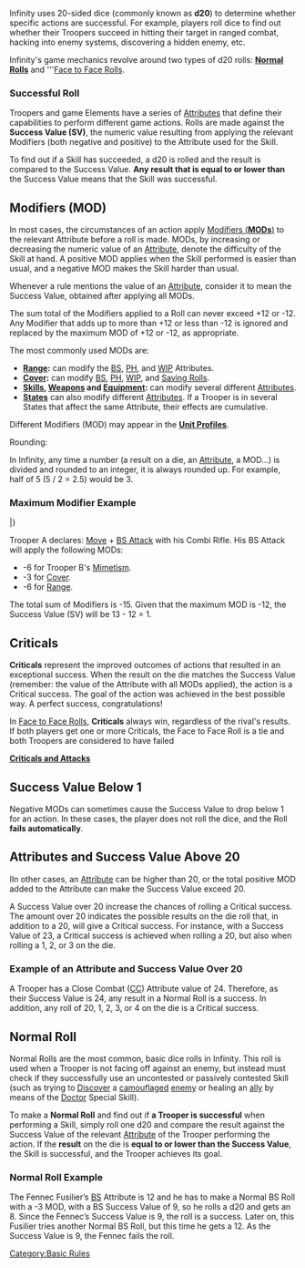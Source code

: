 {{n5-section-basic-rules}}


Infinity uses 20-sided dice (commonly known as '''d20''') to determine whether specific actions are successful. For example, players roll dice to find out whether their Troopers succeed in hitting their target in ranged combat, hacking into enemy systems, discovering a hidden enemy, etc.

Infinity's game mechanics revolve around two types of d20 rolls: '''[[#Normal Rolls | Normal Rolls]]''' and '''[[Face to Face Rolls]].

=== Successful Roll ===
Troopers and game Elements have a series of [[Attributes]] that define their capabilities to perform different game actions. Rolls are made against the '''Success Value (SV)''', the numeric value resulting from applying the relevant Modifiers (both negative and positive) to the Attribute used for the Skill.

To find out if a Skill has succeeded, a d20 is rolled and the result is compared to the Success Value. '''Any result that is equal to or lower than''' the Success Value means that the Skill was successful.

== Modifiers (MOD) ==
In most cases, the circumstances of an action apply [[Modifiers Explained | Modifiers ('''MODs''')]] to the relevant Attribute before a roll is made. MODs, by increasing or decreasing the numeric value of an [[Attribute]], denote the difficulty of the Skill at hand. A positive MOD applies when the Skill performed is easier than usual, and a negative MOD makes the Skill harder than usual.

{{important-start}}
Whenever a rule mentions the value of an [[Attribute]], consider it to mean the Success Value, obtained after applying all MODs.{{important-end}}

{{greybox-start | Maximum Modifier}}
The sum total of the Modifiers applied to a Roll can never exceed +12 or -12. Any Modifier that adds up to more than +12 or less than -12 is ignored and replaced by the maximum MOD of +12 or -12, as appropriate.
{{greybox-end}}


The most commonly used MODs are:
* '''[[Range]]:''' can modify the [[BS]], [[PH]], and [[WIP]] Attributes.
* '''[[Cover]]:''' can modify [[BS]], [[PH]], [[WIP]], and [[Saving Rolls]]. 
* '''[[Skills]], [[Weapons]] and [[Equipment]]:''' can modify several different [[Attributes]].
* '''[[States]]''' can also modify different [[Attributes]]. If a Trooper is in several States that affect the same Attribute, their effects are cumulative.

Different Modifiers (MOD) may appear in the '''[[Unit Profiles]]'''. 

{{modifiers-explained}}


{{remember-start}}
Rounding:

In Infinity, any time a number (a result on a die, an [[Attribute]], a MOD...) is divided and rounded to an integer, it is always rounded up. For example, half of 5 (5 / 2 = 2.5) would be 3.
{{remember-end}}


=== Maximum Modifier Example ===
{{greybox-start | Maximum Modifier Example}}
{{image | name=n5/n5-eng-maximum-modifier.jpg | style=fullborder }}

{{n5_weapon_single}}
{{n5_weaponrow|Combi Rifle|+3|+3|-3|-3|-6|-6|--|7|3|N|ARM|1|[[Suppressive Fire]]}}
|}

Trooper A declares: [[Move]] + [[BS Attack]] with his Combi Rifle. His BS Attack will apply the following MODs: 
* -6 for Trooper B's [[Mimetism]].
* -3 for [[Cover]]. 
* -6 for [[Range]]. 
The total sum of Modifiers is -15.
Given that the maximum MOD is -12, the Success Value (SV) will be 13 - 12 = 1.
{{greybox-end}}


== Criticals ==
'''Criticals''' represent the improved outcomes of actions that resulted in an exceptional success. When the result on the die matches the Success Value (remember: the value of the Attribute with all MODs applied), the action is a Critical success. The goal of the action was achieved in the best possible way. A perfect success, congratulations!

In [[Face to Face Rolls]], '''Criticals''' always win, regardless of the rival's results. If both players get one or more Criticals, the Face to Face Roll is a tie and both Troopers are considered to have failed


{{see-also-start}}
'''[[Combat_Module_Intro#Criticals|Criticals and Attacks]]'''
{{see-also-end}}


== Success Value Below 1 ==
Negative MODs can sometimes cause the Success Value to drop below 1 for an action. In these cases, the player does not roll the dice, and the Roll '''fails automatically'''.


== Attributes and Success Value Above 20 ==
IIn other cases, an [[Attribute]] can be higher than 20, or the total positive MOD added to the Attribute can make the Success Value exceed 20. 

A Success Value over 20 increase the chances of rolling a Critical success. The amount over 20 indicates the possible results on the die roll that, in addition to a 20, will give a Critical success. For instance, with a Success Value of 23, a Critical success is achieved when rolling a 20, but also when rolling a 1, 2, or 3 on the die.


=== Example of an Attribute and Success Value Over 20 ===
{{greybox-start | Example of an Attribute and Success Value Over 20}}
A Trooper has a Close Combat ([[CC]]) Attribute value of 24. Therefore, as their Success Value is 24, any result in a Normal Roll is a success. In addition, any roll of 20, 1, 2, 3, or 4 on the die is a Critical success.
{{greybox-end}}


== Normal Roll ==
Normal Rolls are the most common, basic dice rolls in Infinity. This roll is used when a Trooper is not facing off against an enemy, but instead must check if they successfully use an uncontested or passively contested Skill (such as trying to [[Discover]] a [[camouflaged]] [[enemy]] or healing an [[allied | ally]] by means of the [[Doctor]] Special Skill).

To make a '''Normal Roll''' and find out if '''a Trooper is successful''' when performing a Skill, simply roll one d20 and compare the result against the Success Value of the relevant [[Attribute]] of the Trooper performing the action. If the '''result''' on the die is '''equal to or lower than the Success Value''', the Skill is successful, and the Trooper achieves its goal.


=== Normal Roll Example ===
{{greybox-start | Normal Roll Example}}
The Fennec Fusilier’s [[BS]] Attribute is 12 and he has to make a Normal BS Roll with a -3 MOD, with a BS Success Value of 9, so he rolls a d20 and gets an 8. Since the Fennec’s Success Value is 9, the roll is a success. Later on, this Fusilier tries another Normal BS Roll, but this time he gets a 12. As the Success Value is 9, the Fennec fails the roll.
{{greybox-end}}



{{n5-section-basic-rules}}




[[Category:Basic Rules]]